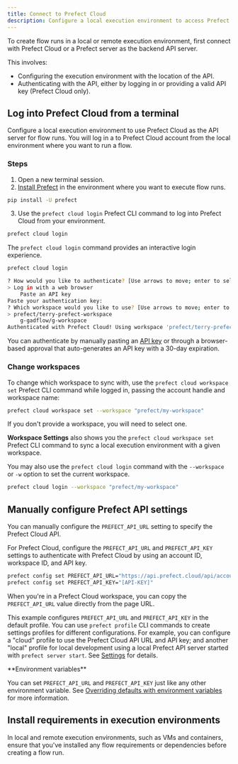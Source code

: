 ```yaml
---
title: Connect to Prefect Cloud
description: Configure a local execution environment to access Prefect Cloud.
---
```


To create flow runs in a local or remote execution environment, first connect with Prefect Cloud or a 
Prefect server as the backend API server. 

This involves: 

- Configuring the execution environment with the location of the API.
- Authenticating with the API, either by logging in or providing a valid API key (Prefect Cloud only).

## Log into Prefect Cloud from a terminal

Configure a local execution environment to use Prefect Cloud as the API server for flow runs. 
You will log in a to Prefect Cloud account from the local environment where you want to run a flow.

### Steps 

1. Open a new terminal session.
2. [Install Prefect](/3.0rc/get-started/install/) in the environment where you want to execute flow runs.

```bash
pip install -U prefect
```

3. Use the `prefect cloud login` Prefect CLI command to log into Prefect Cloud from your environment.

```bash
prefect cloud login
```

The `prefect cloud login` command provides an interactive login experience. 

```bash
prefect cloud login
```

```bash
? How would you like to authenticate? [Use arrows to move; enter to select]
> Log in with a web browser
    Paste an API key
Paste your authentication key:
? Which workspace would you like to use? [Use arrows to move; enter to select]
> prefect/terry-prefect-workspace
    g-gadflow/g-workspace
Authenticated with Prefect Cloud! Using workspace 'prefect/terry-prefect-workspace'.
```

You can authenticate by manually pasting an [API key](/3.0rc/manage/cloud/manage-users/api-keys/) or through a browser-based approval that auto-generates an API key with a 30-day expiration.

### Change workspaces

To change which workspace to sync with, use the `prefect cloud workspace set` 
Prefect CLI command while logged in, passing the account handle and workspace name:

```bash
prefect cloud workspace set --workspace "prefect/my-workspace"
```

If you don't provide a workspace, you will need to select one.

**Workspace Settings** also shows you the `prefect cloud workspace set` Prefect CLI 
command to sync a local execution environment with a given workspace.

You may also use the `prefect cloud login` command with the `--workspace` or `-w` option to set the current workspace.

```bash
prefect cloud login --workspace "prefect/my-workspace"
```

## Manually configure Prefect API settings

You can manually configure the `PREFECT_API_URL` setting to specify the Prefect Cloud API.

For Prefect Cloud, configure the `PREFECT_API_URL` and `PREFECT_API_KEY` settings to authenticate 
with Prefect Cloud by using an account ID, workspace ID, and API key.

```bash
prefect config set PREFECT_API_URL="https://api.prefect.cloud/api/accounts/[ACCOUNT-ID]/workspaces/[WORKSPACE-ID]"
prefect config set PREFECT_API_KEY="[API-KEY]"
```

When you're in a Prefect Cloud workspace, you can copy the `PREFECT_API_URL` value directly from the page URL.

This example configures `PREFECT_API_URL` and `PREFECT_API_KEY` in the default profile. 
You can use `prefect profile` CLI commands to create settings profiles for different configurations. 
For example, you can configure a "cloud" profile to use the Prefect Cloud API URL and API key; 
and another "local" profile for local development using a local Prefect API server started with `prefect server start`. 
See [Settings](/3.0rc/manage/settings-and-profiles/) for details.

<Note>
**Environment variables**

You can set `PREFECT_API_URL` and `PREFECT_API_KEY` just like any other environment variable. 
See [Overriding defaults with environment variables](/3.0rc/manage/settings-and-profiles/) 
for more information.
</Note>

## Install requirements in execution environments

In local and remote execution environments, such as VMs and containers, ensure that you've installed any flow 
requirements or dependencies before creating a flow run.
